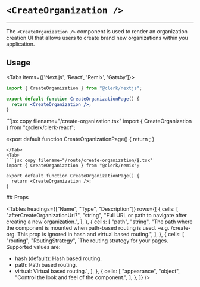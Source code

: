 
# `<CreateOrganization />`

---

<Images
  alt="Organization Switcher Example"
  width={992}
  height={568}
  src="/images/ui-components/component-org_switcher.svg"
/>
The `<CreateOrganization />` component is used to render an organization creation
UI that allows users to create brand new organizations within you application.

## Usage

<Tabs items={['Next.js', 'React', 'Remix', 'Gatsby']}>
<Tab>
```jsx copy filename="/pages/create-organization/[[...index]].tsx"
import { CreateOrganization } from "@clerk/nextjs";

export default function CreateOrganizationPage() {
  return <CreateOrganization />;
}
```
</Tab>
<Tab>
```jsx copy filename="/create-organization.tsx"
import { CreateOrganization } from "@clerk/clerk-react";

export default function CreateOrganizationPage() {
  return <CreateOrganization />;
}
```
</Tab>
<Tab>
```jsx copy filename="/route/create-organization/$.tsx"
import { CreateOrganization } from "@clerk/remix";

export default function CreateOrganizationPage() {
  return <CreateOrganization />;
}
```
</Tab>
</Tabs>
## Props

<Tables
  headings={["Name", "Type", "Description"]}
  rows={[
    {
      cells: [
        "afterCreateOrganizationUrl?",
        "string",
        "Full URL or path to navigate after creating a new organization.",
      ],
    },
    {
      cells: [
        "path",
        "string",
        "The path where the component is mounted when path-based routing is used. -e.g. /create-org. This prop is ignored in hash and virtual based routing.",
      ],
    },
    {
      cells: [
        "routing",
        "RoutingStrategy",
        `The routing strategy for your pages. Supported values are:
- hash (default): Hash based routing.
- path: Path based routing.
- virtual: Virtual based routing.`,
      ],
    },
    {
      cells: [
        "appearance",
        "object",
        "Control the look and feel of the component.",
      ],
    },
  ]}
/>
